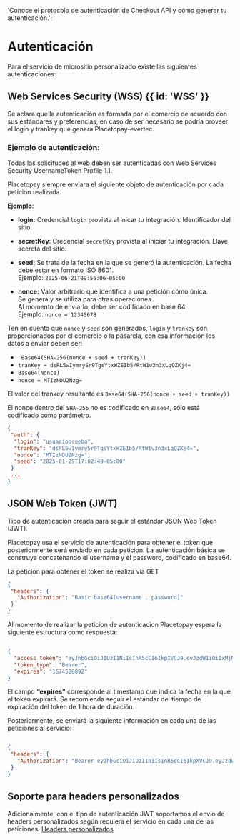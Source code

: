 
<HeroPattern />

  'Conoce el protocolo de autenticación de Checkout API y cómo generar tu autenticación.';
  
# Autenticación

Para el servicio de micrositio personalizado existe las siguientes autenticaciones:

## Web Services Security (WSS)  {{ id: 'WSS' }}

Se aclara que la autenticación es formada por el comercio de acuerdo con sus estándares
y preferencias, en caso de ser necesario se podría proveer el login y trankey que genera
Placetopay-evertec.

### Ejemplo de autenticación:

Todas las solicitudes al web deben ser autenticadas con Web Services Security
UsernameToken Profile 1.1.

Placetopay siempre enviara el siguiente objeto de autenticación por cada peticion realizada.


**Ejemplo**: 

- **login:** Credencial `login` provista al inicar tu integración. Identificador del sitio.

- **secretKey**: Credencial `secretKey` provista al iniciar tu integración. Llave secreta del sitio.

- **seed:** Se trata de la fecha en la que se generó la autenticación. La fecha debe estar en formato ISO 8601.    
Ejemplo: `2025-06-21T09:56:06-05:00`

- **nonce:** Valor arbitrario que identifica a una petición cómo única.   
Se genera y se utiliza para otras operaciones.   
Al momento de enviarlo, debe ser codificado en base 64.   
Ejemplo: `nonce = 12345678`

Ten en cuenta que `nonce` y `seed` son generados, `login` y `trankey` son proporcionados por
el comercio o la pasarela, con esa información los datos a enviar deben ser:

- ` Base64(SHA-256(nonce + seed + tranKey))`  
- `tranKey = dsRL5wIymrySr9TgsYtxWZEIb5/RtW1v3n3xLqQZKj4=`  
- ` Base64(Nonce) `  
- `nonce = MTIzNDU2Nzg=`  

El valor del trankey resultante es `Base64(SHA-256(nonce + seed + tranKey))`


El nonce dentro del `SHA-256` no es codificado en `Base64`, sólo está codificado como
parámetro.


``` json {{ 'title': 'Autenticación de Ejemplo' }}
{
 "auth": {
  "login": "usuarioprueba",
  "tranKey": "dsRL5wIymrySr9TgsYtxWZEIb5/RtW1v3n3xLqQZKj4=",
  "nonce": "MTIzNDU2Nzg=",
  "seed": "2025-01-29T17:02:49-05:00"
 }
 ...
}
```

## JSON Web Token (JWT) 
Tipo de autenticación creada para seguir el estándar JSON Web Token (JWT). 

<CenteredContainer>
  <ImageZoom
      src="/Json_web_token (JWT).png"
      alt="diagrama flujo token"
      className="w-full h-auto shadow rounded-md my-0 transition-transform duration-300 ease-in-out cursor-pointer hover:scale-110 focus:scale-110" 
  />
</CenteredContainer>

Placetopay usa el servicio de autenticación para obtener el token que posteriormente será enviado en cada peticion.
La autenticación básica se construye concatenando el username y el password,
codificado en base64.

<Note> La peticion para obtener el token se realiza via GET </Note>

``` json
{
 "headers": {
   "Authorization": "Basic base64(username . password)"
 }
}
```

Al momento de realizar la peticion de autenticacion Placetopay espera la siguiente estructura como respuesta:
``` json 

{
  "access_token": "eyJhbGciOiJIUzI1NiIsInR5cCI6IkpXVCJ9.eyJzdWIiOiIxMjM0NTY3ODkwIiwibmFtZSI6IkpvaG4gRG9lIiwiaWF0IjoxNTE2MjM5MDIyfQ.SflKxwRJSMeKKF2QT4fwpMeJf36POk6yJV_adQssw5c",
  "token_type": "Bearer",
  "expires": "1674520892"
}

```

El campo **“expires”** corresponde al timestamp que indica la fecha en la que el token expirará.
Se recomienda seguir el estándar del tiempo de expiración del token de 1 hora de
duración.

Posteriormente, se enviará la siguiente información en cada una de las peticiones al
servicio:

``` json 

{
 "headers": {
   "Authorization": "Bearer eyJhbGciOiJIUzI1NiIsInR5cCI6IkpXVCJ9.eyJzdWIiOiIxMjM0NTY3ODkwIiwibmFtZSI6IkpvaG4gRG9lIiwiaWF0IjoxNTE2MjM5MDIyfQ.SflKxwRJSMeKKF2QT4fwpMeJf36POk6yJV_adQssw5c"
 }
}
```

## Soporte para headers personalizados

Adicionalmente, con el tipo de autenticación JWT soportamos el envío de headers
personalizados según requiera el servicio en cada una de las peticiones. [Headers personalizados](https://docs.guzzlephp.org/en/stable/request-options.html#headers)


























































